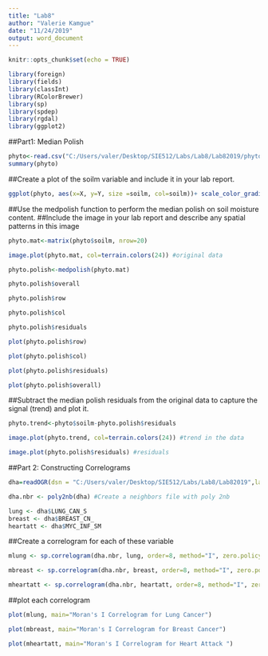 ---
title: "Lab8"
author: "Valerie Kamgue"
date: "11/24/2019"
output: word_document
---

```{r setup, include=FALSE}
knitr::opts_chunk$set(echo = TRUE)
```

```{r}
library(foreign)
library(fields)
library(classInt)
library(RColorBrewer)
library(sp)
library(spdep)
library(rgdal)
library(ggplot2)
```


##Part1: Median Polish

```{r}
phyto<-read.csv("C:/Users/valer/Desktop/SIE512/Labs/Lab8/Lab82019/phytophthora.csv")
summary(phyto)

```


##Create a plot of the soilm variable and include it in your lab report.

```{r}
ggplot(phyto, aes(x=X, y=Y, size =soilm, col=soilm))+ scale_color_gradient(low="darkgreen", high="yellow")+ geom_point() + ggtitle("Soil Moisture")
```



##Use the medpolish function to perform the median polish on soil moisture content. 
##Include the image in your lab report and describe any spatial patterns in this image

```{r}
phyto.mat<-matrix(phyto$soilm, nrow=20)
```

```{r}
image.plot(phyto.mat, col=terrain.colors(24)) #original data
```



```{r}
phyto.polish<-medpolish(phyto.mat)
```


```{r}
phyto.polish$overall
```


```{r}
phyto.polish$row
```


```{r}
phyto.polish$col
```


```{r}
phyto.polish$residuals
```




```{r}
plot(phyto.polish$row)
```


```{r}
plot(phyto.polish$col)
```


```{r}
plot(phyto.polish$residuals)
```


```{r}
plot(phyto.polish$overall)
```



##Subtract the median polish residuals from the original data to capture the signal (trend) and plot it.

```{r}
phyto.trend<-phyto$soilm-phyto.polish$residuals
```

```{r}
image.plot(phyto.trend, col=terrain.colors(24)) #trend in the data
```



```{r}
image.plot(phyto.polish$residuals) #residuals
```



##Part 2: Constructing Correlograms

```{r}
dha=readOGR(dsn = "C:/Users/valer/Desktop/SIE512/Labs/Lab8/Lab82019",layer = "dhapol")
```


```{r}
dha.nbr <- poly2nb(dha) #Create a neighbors file with poly 2nb
```


```{r}
lung <- dha$LUNG_CAN_S
breast <- dha$BREAST_CN_
heartatt <- dha$MYC_INF_SM
```


##Create a correlogram for each of these variable

```{r}
mlung <- sp.correlogram(dha.nbr, lung, order=8, method="I", zero.policy = TRUE)
```

```{r}
mbreast <- sp.correlogram(dha.nbr, breast, order=8, method="I", zero.policy = TRUE)
```

```{r}
mheartatt <- sp.correlogram(dha.nbr, heartatt, order=8, method="I", zero.policy = TRUE)
```


##plot each correlogram

```{r}
plot(mlung, main="Moran's I Correlogram for Lung Cancer")
```


```{r}
plot(mbreast, main="Moran's I Correlogram for Breast Cancer")
```


```{r}
plot(mheartatt, main="Moran's I Correlogram for Heart Attack ")
```











